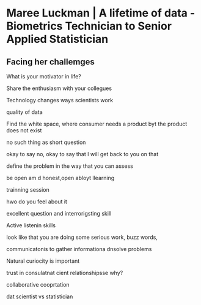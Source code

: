 # Maree Luckman | A lifetime of data - Biometrics Technician to Senior Applied Statistician {-}

## Facing her challemges

What is your motivator in life?

Share the enthusiasm with your collegues

Technology changes ways scientists work

quality of data

Find the white space, where consumer needs a product byt the product does not exist

no such thing as short question

okay to say no, okay to say that I will get back to you on that

define the problem in the way that you can assess

be open am d honest,open abloyt llearning

trainning session

hwo do you feel about it  

excellent question and interrorigsting skill

Active listenin skills

look like that you are doing some serious work, buzz words,

communicatonis to gather informationa dnsolve problems

  Natural curiocity is important
  
  trust in consulatnat cient relationshipsse why?
  
  collaborative cooprtation
  
  dat scientist vs statistician
  
  
  
  







